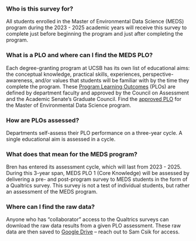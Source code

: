 <!-- ::: {.callout-note collapse=true} -->
<!-- ## Expand this drop-down for background information on the PLO Assessment process -->

### Who is this survey for?

All students enrolled in the Master of Environmental Data Science (MEDS) program during the 2023 - 2025 academic years will receive this survey to complete just before beginning the program and just after completing the program.

### What is a PLO and where can I find the MEDS PLO?

Each degree-granting program at UCSB has its own list of educational aims: the conceptual knowledge, practical skills, experiences, perspective-awareness, and/or values that students will be familiar with by the time they complete the program. These [Program Learning Outcomes](https://www.assessment.ucsb.edu/learning-outcomes) (PLOs) are defined by department faculty and approved by the Council on Assessment and the Academic Senate's Graduate Council. Find the [approved PLO](https://www.assessment.ucsb.edu/sites/default/files/sitefiles/Environmental%20Data%20Science%20%28MEDS%29_2022updated_0.pdf) for the Master of Environmental Data Science program.

### How are PLOs assessed?

Departments self-assess their PLO performance on a three-year cycle. A single educational aim is assessed in a cycle.

### What does that mean for the MEDS program?

Bren has entered its assessment cycle, which will last from 2023 - 2025. During this 3-year span, MEDS PLO 1 (Core Knowledge) will be assessed by delivering a pre- and post-program survey to MEDS students in the form of a Qualtrics survey. This survey is not a test of individual students, but rather an assessment of the MEDS program.

### Where can I find the raw data?

Anyone who has "collaborator" access to the Qualtrics surveys can download the raw data results from a given PLO assessment. These raw data are then saved to [Google Drive](https://drive.google.com/drive/folders/1WQb-7IvLQ2rRi3xreuVKnY-rkrkBnj9E?usp=sharing) -- reach out to Sam Csik for access.
<!-- ::: -->